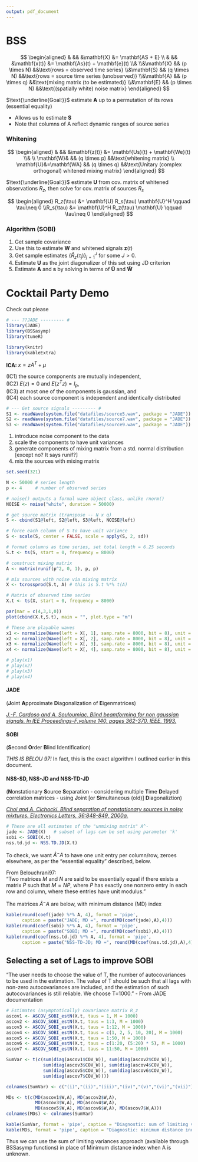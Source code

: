 ```yaml
---
output: pdf_document
---
```


# BSS

$$
\begin{aligned}
    & && &\mathbf{X} &= \mathbf{AS + E} \\
    & && &\mathbf{x(t)} &= \mathbf{As}(t) + \mathbf{e}(t)
  \\&
  \\&\mathbf{X} && (p \times N) &&\text{rows = observed time series}
  \\&\mathbf{S} && (q \times N) &&\text{rows = source time series (unobserved)}
  \\&\mathbf{A} && (p \times q) &&\text{mixing matrix (to be estimated)}
  \\&\mathbf{E} && (p \times N) &&\text{(spatially white) noise matrix}
\end{aligned}
$$

$\text{\underline{Goal:}}$ estimate $\mathbf{A}$ up to a permutation of its rows (essential equality)

- Allows us to estimate $\mathbf{S}$ 
- Note that columns of A reflect dynamic ranges of source series


### Whitening

$$
\begin{aligned}
    & && &\mathbf{z(t)} &= \mathbf{Us}(t) + \mathbf{We}(t)
  \\&
  \\  \mathbf{W}&   && (q \times p) &&\text{whitening matrix}
  \\  \mathbf{U}&=\mathbf{WA}  
                    && (q \times q) &&\text{Unitary (complex orthogonal) whitened mixing matrix}
\end{aligned}
$$

$\text{\underline{Goal:}}$ estimate $\mathbf{U}$ from cov. matrix of whitened observations $R_z$, then solve for cov. matrix of sources $R_s$

$$
\begin{aligned}
    R_z(\tau) &= \mathbf{U} R_s(\tau) \mathbf{U}^H \qquad \tau\neq 0
  \\R_s(\tau) &= \mathbf{U}^H R_z(\tau) \mathbf{U} \qquad \tau\neq 0
\end{aligned}
$$

### Algorithm (SOBI)

1. Get sample covariance 
2. Use this to estimate $\mathbf{W}$ and whitened signals $\mathbf z(t)$
3. Get sample estimates $\{\hat R_z(\tau_j)\}_{j=1}^J$ for some $J>0$.
4. Estimate $\mathbf{U}$ as the joint diagonalizer of this set using JD criterion
5. Estimate $\mathbf{A}$ and $\mathbf{s}$ by solving in terms of $\mathbf{\hat U}$ and $\mathbf{\hat W}$

# Cocktail Party Demo

Check out [\textcolor{blue}{this documentation}](https://cran.r-project.org/web/packages/JADE/JADE.pdf) please

```r
# --- ??JADE --------- #
library(JADE)
library(BSSasymp)
library(tuneR)

library(knitr)
library(kableExtra)
```

**ICA: ** 
$x = zA^T + \mu$

(IC1) the source components are mutually independent, \
(IC2) $E(z) = 0$ and $E(z^Tz) = I_p$, \
(IC3) at most one of the components is gaussian, and \
(IC4) each source component is independent and identically distributed

```r
# --- Get source signals --------- #
S1 <- readWave(system.file("datafiles/source5.wav", package = "JADE"))
S2 <- readWave(system.file("datafiles/source7.wav", package = "JADE"))
S3 <- readWave(system.file("datafiles/source9.wav", package = "JADE"))
```

1. introduce noise component to the data
2. scale the components to have unit variances
3. generate components of mixing matrix from a std. normal distribution [except no? It says runif?]
4. mix the sources with mixing matrix

```r
set.seed(321)

N <- 50000 # series length
p <- 4     # number of observed series

# noise() outputs a formal wave object class, unlike rnorm()
NOISE <- noise("white", duration = 50000)

# get source matrix (transpose -- N x q)
S <- cbind(S1@left, S2@left, S3@left, NOISE@left)

# force each column of S to have unit variance
S <- scale(S, center = FALSE, scale = apply(S, 2, sd))

# format columns as time series, set total length = 6.25 seconds
S.t <- ts(S, start = 0, frequency = 8000)

# construct mixing matrix
A <- matrix(runif(p^2, 0, 1), p, p)

# mix sources with noise via mixing matrix
X <- tcrossprod(S.t, A) # this is S.t %*% t(A)

# Matrix of observed time series
X.t <- ts(X, start = 0, frequency = 8000)
```

```r
par(mar = c(4,3,1,0))
plot(cbind(X.t,S.t), main = "", plot.type = "m")
```

```r
# These are playable waves
x1 <- normalize(Wave(left = X[, 1], samp.rate = 8000, bit = 8), unit = "8")
x2 <- normalize(Wave(left = X[, 2], samp.rate = 8000, bit = 8), unit = "8")
x3 <- normalize(Wave(left = X[, 3], samp.rate = 8000, bit = 8), unit = "8")
x4 <- normalize(Wave(left = X[, 4], samp.rate = 8000, bit = 8), unit = "8")
```

```r
# play(x1)
# play(x2)
# play(x3)
# play(x4)
```

#### JADE 
(**J**oint **A**pproximate **D**iagonalization of **E**igenmatrices)

[*J.-F. Cardoso and A. Souloumiac. Blind beamforming for non gaussian signals. In IEE Proceedings-F,volume 140, pages 362-370. IEEE, 1993.*](https://sci-hub.se/10.1049/ip-f-2.1993.0054)

#### SOBI
(**S**econd **O**rder **B**lind **I**dentification)

*THIS IS BELOU 97!* In fact, this is the exact algorithm I outlined earlier in this document.

#### NSS-SD, NSS-JD and NSS-TD-JD
(**N**onstationary **S**ource **S**eparation - considering multiple **T**ime **D**elayed correlation matrices - using **J**oint [or **S**imultaneous (old)] **D**iagonaliztion)

[*Choi and A. Cichocki. Blind separation of nonstationary sources in noisy mixtures. Electronics Letters, 36:848-849, 2000a.*](https://sci-hub.se/10.1049/el:20000623)

```r
# These are all estimates of the "unmixing matrix" A^-
jade <- JADE(X)   # subset of lags can be set using parameter 'k'
sobi <- SOBI(X.t)
nss.td.jd <- NSS.TD.JD(X.t)
```

To check, we want $\hat A^-A$ to have one unit entry per column/row, zeroes elsewhere, as per the "essential equality" described, below. \

From Belouchrani97: \
"Two matrices $M$ and $N$ are said to be essentially equal if there exists a matrix $P$ such that $M = NP$, where $P$ has exactly one nonzero entry in each row and column, where these entries have unit modulus."

The matrices $\hat A^-A$ are below, with minimum distance (MD) index

```r
kable(round(coef(jade) %*% A, 4), format = 'pipe',
      caption = paste("JADE; MD =", round(MD(coef(jade),A),4)))
kable(round(coef(sobi) %*% A, 4), format = 'pipe',
      caption = paste("SOBI; MD =", round(MD(coef(sobi),A),4)))
kable(round(coef(nss.td.jd) %*% A, 4), format = 'pipe',
      caption = paste("NSS-TD-JD; MD =", round(MD(coef(nss.td.jd),A),4)))
```

## Selecting a set of Lags to improve SOBI

"The user needs to choose the value of T, the number of autocovariances to be used in the estimation. The value of T should be such that all lags with non-zero autocovariances are included, and the estimation of such autocovariances is still reliable. We choose T=1000." - From JADE documentation

```r
# Estimates (asymptotically) covariance matrix R_z
ascov1 <- ASCOV_SOBI_estN(X.t, taus = 1, M = 1000)
ascov2 <- ASCOV_SOBI_estN(X.t, taus = 1:3, M = 1000)
ascov3 <- ASCOV_SOBI_estN(X.t, taus = 1:12, M = 1000)
ascov4 <- ASCOV_SOBI_estN(X.t, taus = c(1, 2, 5, 10, 20), M = 1000)
ascov5 <- ASCOV_SOBI_estN(X.t, taus = 1:50, M = 1000)
ascov6 <- ASCOV_SOBI_estN(X.t, taus = c(1:20, (5:20) * 5), M = 1000)
ascov7 <- ASCOV_SOBI_estN(X.t, taus = 11:50, M = 1000)
```

```r
SumVar <- t(c(sum(diag(ascov1$COV_W)), sum(diag(ascov2$COV_W)),
              sum(diag(ascov3$COV_W)), sum(diag(ascov4$COV_W)),
              sum(diag(ascov5$COV_W)), sum(diag(ascov6$COV_W)),
              sum(diag(ascov7$COV_W))))

colnames(SumVar) <- c("(i)","(ii)","(iii)","(iv)","(v)","(vi)","(vii)")

MDs <- t(c(MD(ascov1$W,A), MD(ascov2$W,A),
           MD(ascov3$W,A), MD(ascov4$W,A),
           MD(ascov5$W,A), MD(ascov6$W,A), MD(ascov7$W,A)))
colnames(MDs) <- colnames(SumVar)
```

```r
kable(SumVar, format = 'pipe', caption = "Diagnostic: sum of limiting variances")
kable(MDs, format = 'pipe', caption = "Diagnostic: minimum distance index (only available because we constructed A)")
```

Thus we can use the sum of limiting variances approach (available through BSSasymp functions) in place of Minimum distance index when A is unknown.\












